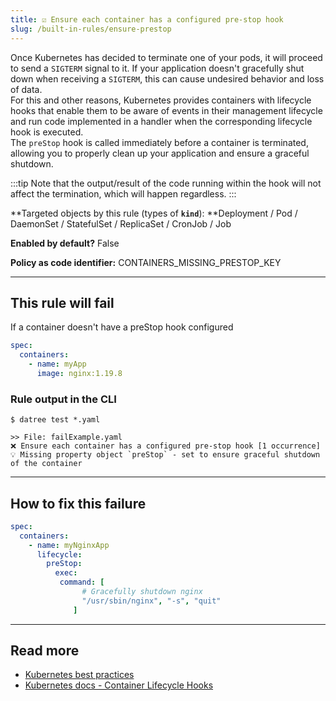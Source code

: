 ```yaml
---
title: ☑️ Ensure each container has a configured pre-stop hook
slug: /built-in-rules/ensure-prestop
---
```


Once Kubernetes has decided to terminate one of your pods, it will proceed to send a `SIGTERM` signal to it. If your application doesn't gracefully shut down when receiving a `SIGTERM`, this can cause undesired behavior and loss of data.  
For this and other reasons, Kubernetes provides containers with lifecycle hooks that enable them to be aware of events in their management lifecycle and run code implemented in a handler when the corresponding lifecycle hook is executed.  
The `preStop` hook is called immediately before a container is terminated, allowing you to properly clean up your application and ensure a graceful shutdown.

:::tip
Note that the output/result of the code running within the hook will not affect the termination, which will happen regardless.
:::

**Targeted objects by this rule (types of **`kind`**): **Deployment / Pod / DaemonSet / StatefulSet / ReplicaSet / CronJob / Job

**Enabled by default?** False

**Policy as code identifier:** CONTAINERS_MISSING_PRESTOP_KEY

---

## This rule will fail

If a container doesn't have a preStop hook configured

```yaml
spec:
  containers:
    - name: myApp
      image: nginx:1.19.8
```

### Rule output in the CLI

```terminal
$ datree test *.yaml

>> File: failExample.yaml
❌ Ensure each container has a configured pre-stop hook [1 occurrence]
💡 Missing property object `preStop` - set to ensure graceful shutdown of the container
```

---

## How to fix this failure

```yaml
spec:
  containers:
    - name: myNginxApp
      lifecycle:
        preStop:
          exec:
           command: [
                # Gracefully shutdown nginx
                "/usr/sbin/nginx", "-s", "quit"
              ]
```

---

## Read more

- [Kubernetes best practices](https://cloud.google.com/blog/products/containers-kubernetes/kubernetes-best-practices-terminating-with-grace)
- [Kubernetes docs - Container Lifecycle Hooks](https://kubernetes.io/docs/concepts/containers/container-lifecycle-hooks/)
